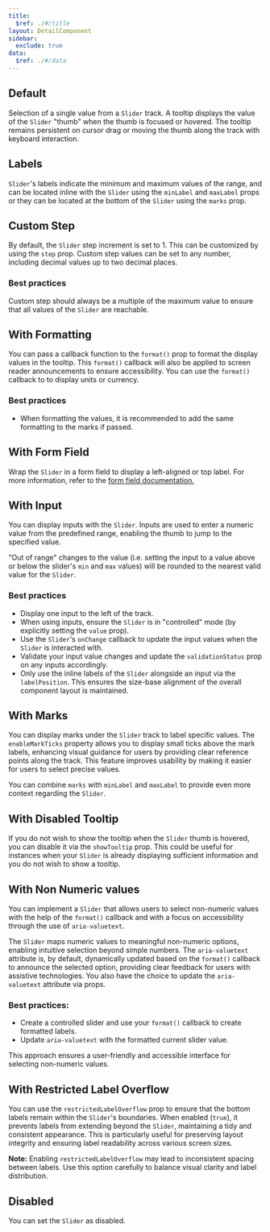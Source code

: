 ```yaml
---
title:
  $ref: ./#/title
layout: DetailComponent
sidebar:
  exclude: true
data:
  $ref: ./#/data
---
```


<LivePreviewControls>

<LivePreview componentName="slider" exampleName="Default">

## Default

Selection of a single value from a `Slider` track. A tooltip displays the value of the `Slider` "thumb" when the thumb is focused or hovered. The tooltip remains persistent on cursor drag or moving the thumb along the track with keyboard interaction.

</LivePreview>

<LivePreview componentName="slider" exampleName="WithLabels">

## Labels

`Slider`'s labels indicate the minimum and maximum values of the range, and can be located inline with the `Slider` using the `minLabel` and `maxLabel` props or they can be located at the bottom of the `Slider` using the `marks` prop.

</LivePreview>

<LivePreview componentName="slider" exampleName="WithCustomStep">

## Custom Step

By default, the `Slider` step increment is set to 1. This can be customized by using the `step` prop. Custom step values can be set to any number, including decimal values up to two decimal places.

### Best practices

Custom step should always be a multiple of the maximum value to ensure that all values of the `Slider` are reachable.

</LivePreview>

<LivePreview componentName="slider" exampleName="WithFormatting">

## With Formatting

You can pass a callback function to the `format()` prop to format the display values in the tooltip. This `format()` callback will also be applied to screen reader announcements to ensure accessibility. You can use the `format()` callback to to display units or currency.

### Best practices

- When formatting the values, it is recommended to add the same formatting to the marks if passed.

</LivePreview>

<LivePreview componentName="slider" exampleName="WithFormField">

## With Form Field

Wrap the `Slider` in a form field to display a left-aligned or top label. For more information, refer to the [form field documentation.](/salt/components/form-field/examples)

</LivePreview>

<LivePreview componentName="slider" exampleName="WithInput">

## With Input

You can display inputs with the `Slider`. Inputs are used to enter a numeric value from the predefined range, enabling the thumb to jump to the specified value.

"Out of range" changes to the value (i.e. setting the input to a value above or below the slider's `min` and `max` values) will be rounded to the nearest valid value for the `Slider`.

### Best practices

- Display one input to the left of the track.
- When using inputs, ensure the `Slider` is in "controlled" mode (by explicitly setting the `value` prop).
- Use the `Slider`'s `onChange` callback to update the input values when the `Slider` is interacted with.
- Validate your input value changes and update the `validationStatus` prop on any inputs accordingly.
- Only use the inline labels of the `Slider` alongside an input via the `labelPosition`. This ensures the size-base alignment of the overall component layout is maintained.

</LivePreview>

<LivePreview componentName="slider" exampleName="WithMarks">

## With Marks

You can display marks under the `Slider` track to label specific values. The `enableMarkTicks` property allows you to display small ticks above the mark labels, enhancing visual guidance for users by providing clear reference points along the track. This feature improves usability by making it easier for users to select precise values.

You can combine `marks` with `minLabel` and `maxLabel` to provide even more context regarding the `Slider`.

</LivePreview>

<LivePreview componentName="slider" exampleName="WithDisabledTooltip">

## With Disabled Tooltip

If you do not wish to show the tooltip when the `Slider` thumb is hovered, you can disable it via the `showTooltip` prop. This could be useful for instances when your `Slider` is already displaying sufficient information and you do not wish to show a tooltip.

</LivePreview>

<LivePreview componentName="slider" exampleName="WithNonNumericValues">

## With Non Numeric values

You can implement a `Slider` that allows users to select non-numeric values with the help of the `format()` callback and with a focus on accessibility through the use of `aria-valuetext`.

The `Slider` maps numeric values to meaningful non-numeric options, enabling intuitive selection beyond simple numbers. The `aria-valuetext` attribute is, by default, dynamically updated based on the `format()` callback to announce the selected option, providing clear feedback for users with assistive technologies. You also have the choice to update the `aria-valuetext` attribute via props.

### Best practices:

- Create a controlled slider and use your `format()` callback to create formatted labels.
- Update `aria-valuetext` with the formatted current slider value.

This approach ensures a user-friendly and accessible interface for selecting non-numeric values.

</LivePreview>

<LivePreview componentName="slider" exampleName="WithRestrictedLabelOverflow">

## With Restricted Label Overflow

You can use the `restrictedLabelOverflow` prop to ensure that the bottom labels remain within the `Slider`'s boundaries. When enabled (`true`), it prevents labels from extending beyond the `Slider`, maintaining a tidy and consistent appearance. This is particularly useful for preserving layout integrity and ensuring label readability across various screen sizes.

**Note:** Enabling `restrictedLabelOverflow` may lead to inconsistent spacing between labels. Use this option carefully to balance visual clarity and label distribution.

</LivePreview>

<LivePreview componentName="slider" exampleName="Disabled">

## Disabled

You can set the `Slider` as disabled.

</LivePreview>
</LivePreviewControls>
